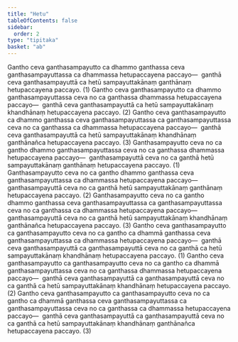 ```yaml
---
title: "Hetu"
tableOfContents: false
sidebar:
  order: 2
type: "tipitaka"
basket: "ab"
---
```



<DynamicBreadcrumb />

<Division number="112">

<Paragraph number="1868">
Gantho ceva ganthasampayutto ca dhammo ganthassa ceva ganthasampayuttassa ca dhammassa hetupaccayena paccayo—  ganthā ceva ganthasampayuttā ca hetū sampayuttakānaṃ ganthānaṃ hetupaccayena paccayo. (1)
</Paragraph>

<Paragraph number="1869">
Gantho ceva ganthasampayutto ca dhammo ganthasampayuttassa ceva no ca ganthassa dhammassa hetupaccayena paccayo—  ganthā ceva ganthasampayuttā ca hetū sampayuttakānaṃ khandhānaṃ hetupaccayena paccayo. (2)
</Paragraph>

<Paragraph number="1870">
Gantho ceva ganthasampayutto ca dhammo ganthassa ceva ganthasampayuttassa ca ganthasampayuttassa ceva no ca ganthassa ca dhammassa hetupaccayena paccayo—  ganthā ceva ganthasampayuttā ca hetū sampayuttakānaṃ khandhānaṃ ganthānañca hetupaccayena paccayo. (3)
</Paragraph>

</Division>
<Division number="113">

<Paragraph number="1871">
Ganthasampayutto ceva no ca gantho dhammo ganthasampayuttassa ceva no ca ganthassa dhammassa hetupaccayena paccayo—  ganthasampayuttā ceva no ca ganthā hetū sampayuttakānaṃ ganthānaṃ hetupaccayena paccayo. (1)
</Paragraph>

<Paragraph number="1872">
Ganthasampayutto ceva no ca gantho dhammo ganthassa ceva ganthasampayuttassa ca dhammassa hetupaccayena paccayo—  ganthasampayuttā ceva no ca ganthā hetū sampayuttakānaṃ ganthānaṃ hetupaccayena paccayo. (2)
</Paragraph>

<Paragraph number="1873">
Ganthasampayutto ceva no ca gantho dhammo ganthassa ceva ganthasampayuttassa ca ganthasampayuttassa ceva no ca ganthassa ca dhammassa hetupaccayena paccayo—  ganthasampayuttā ceva no ca ganthā hetū sampayuttakānaṃ khandhānaṃ ganthānañca hetupaccayena paccayo. (3)
</Paragraph>

</Division>
<Division number="114">

<Paragraph number="1874">
Gantho ceva ganthasampayutto ca ganthasampayutto ceva no ca gantho ca dhammā ganthassa ceva ganthasampayuttassa ca dhammassa hetupaccayena paccayo—  ganthā ceva ganthasampayuttā ca ganthasampayuttā ceva no ca ganthā ca hetū sampayuttakānaṃ khandhānaṃ hetupaccayena paccayo. (1)
</Paragraph>

<Paragraph number="1875">
Gantho ceva ganthasampayutto ca ganthasampayutto ceva no ca gantho ca dhammā ganthasampayuttassa ceva no ca ganthassa dhammassa hetupaccayena paccayo—  ganthā ceva ganthasampayuttā ca ganthasampayuttā ceva no ca ganthā ca hetū sampayuttakānaṃ khandhānaṃ hetupaccayena paccayo. (2)
</Paragraph>

<Paragraph number="1876">
Gantho ceva ganthasampayutto ca ganthasampayutto ceva no ca gantho ca dhammā ganthassa ceva ganthasampayuttassa ca ganthasampayuttassa ceva no ca ganthassa ca dhammassa hetupaccayena paccayo—  ganthā ceva ganthasampayuttā ca ganthasampayuttā ceva no ca ganthā ca hetū sampayuttakānaṃ khandhānaṃ ganthānañca hetupaccayena paccayo. (3)
</Paragraph>
</Division>